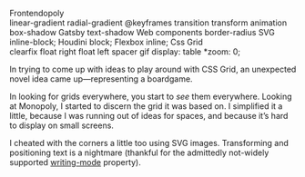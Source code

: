 

<Metatags
  title="Frontendopoly | May 3 | CSS Grid a day"
  description="An example of using CSS grid every day, from May 1–31st, 2019."
  thumbnail="/opengraph/may-3.png"
  url="https://cssgrid31.brett.cool"
  pathname="/may-3"
/>

<div className={Board.canvas}>
  <div className={Board.grid}>
    <div className={Board.branding}>
      <div className={Board.logo}>Frontendopoly</div>
    </div>
    <div className={`${Board.corner_space} ${Board.corner_space_topleft}`} />
    <Space position="top" color="red" price="3kb">
      linear-gradient
    </Space>
    <Space position="top" color="red" price="3kb">
      radial-gradient
    </Space>
    <Space position="top" color="red" price="3kb">
      @keyframes
    </Space>
    <Space position="top" color="#FFF100" price="2kb">
      transition
    </Space>
    <Space position="top" color="#FFF100" price="2kb">
      transform
    </Space>
    <Space position="top" color="#FFF100" price="2kb">
      animation
    </Space>
    <div className={`${Board.corner_space} ${Board.corner_space_topright}`} />
    <Space position="left" color="#FF8E00" price="1mb">
      box-shadow
    </Space>
    <Space position="right" color="#00B64E" price="2kb">
      Gatsby
    </Space>
    <Space position="left" color="#FF8E00" price="1mb">
      text-shadow
    </Space>
    <Space position="right" color="#00B64E" price="2kb">
      Web components
    </Space>
    <Space position="left" color="#FF8E00" price="1mb">
      border-radius
    </Space>
    <Space position="right" color="#00B64E" price="2kb">
      SVG
    </Space>
    <Space position="left" color="#EC1F99" price="3mb">
      inline-block;
    </Space>
    <Space position="right" color="#00B64E" price="2kb">
      Houdini
    </Space>
    <Space position="left" color="#EC1F99" price="3mb">
      block;
    </Space>
    <Space position="right" color="#0073C1" price="1kb">
      Flexbox
    </Space>
    <Space position="left" color="#EC1F99" price="3mb">
      inline;
    </Space>
    <Space position="right" color="#0073C1" price="1kb">
      Css Grid
    </Space>
    <div className={`${Board.corner_space} ${Board.corner_space_bottomleft}`} />
    <Space position="bottom" color="#99E2FE" price="4mb">
      clearfix
    </Space>
    <Space position="bottom" color="#99E2FE" price="4mb">
      float right
    </Space>
    <Space position="bottom" color="#99E2FE" price="4mb">
      float left
    </Space>
    <Space position="bottom" color="#A0502E" price="5mb">
      spacer gif
    </Space>
    <Space position="bottom" color="#A0502E" price="5mb">
      display: table
    </Space>
    <Space position="bottom" color="#A0502E" price="5mb">
      *zoom: 0;
    </Space>
    <div
      className={`${Board.corner_space} ${Board.corner_space_bottomright}`}
    />
  </div>
</div>

<Footer date={3} prev={true} next={true}>

In trying to come up with ideas to play around with CSS Grid, an unexpected novel idea came up—representing a boardgame.

In looking for grids everywhere, you start to _see_ them everywhere. Looking at Monopoly, I started to discern the grid it was based on. I simplified it a little, because I was running out of ideas for spaces, and because it’s hard to display on small screens.

I cheated with the corners a little too using SVG images. Transforming and positioning text is a nightmare (thankful for the admittedly not-widely supported [writing-mode][w] property).

[w]: https://developer.mozilla.org/en/docs/Web/CSS/writing-mode

</Footer>

